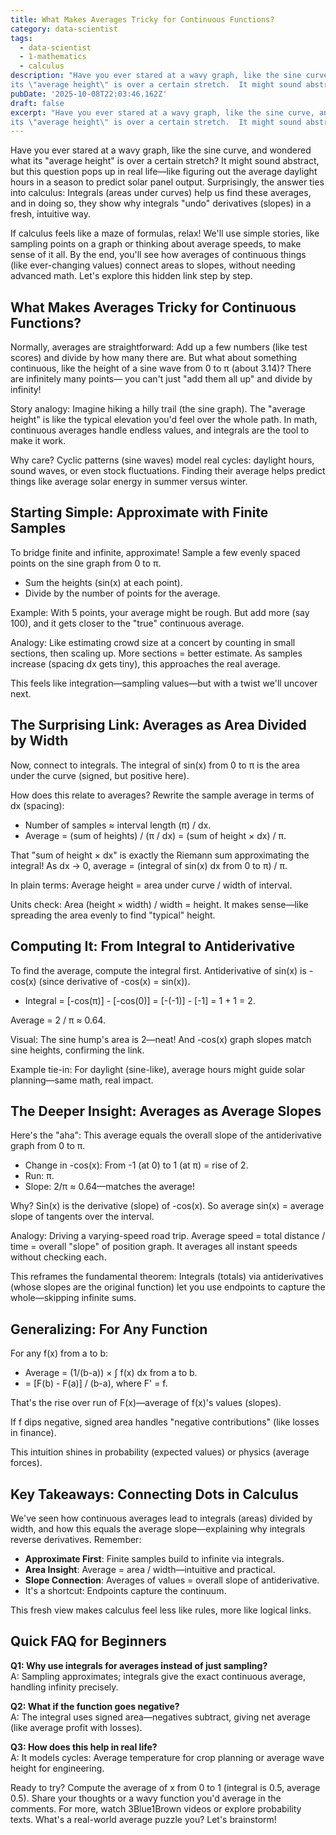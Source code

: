 ```yaml
---
title: What Makes Averages Tricky for Continuous Functions?
category: data-scientist
tags:
  - data-scientist
  - 1-mathematics
  - calculus
description: "Have you ever stared at a wavy graph, like the sine curve, and wondered what
its \"average height\" is over a certain stretch.  It might sound abstract,..."
pubDate: '2025-10-08T22:03:46.162Z'
draft: false
excerpt: "Have you ever stared at a wavy graph, like the sine curve, and wondered what
its \"average height\" is over a certain stretch.  It might sound abstract,..."
---
```


Have you ever stared at a wavy graph, like the sine curve, and wondered what its "average height" is over a certain stretch? It might sound abstract, but this question pops up in real life—like figuring out the average daylight hours in a season to predict solar panel output. Surprisingly, the answer ties into calculus: Integrals (areas under curves) help us find these averages, and in doing so, they show why integrals "undo" derivatives (slopes) in a fresh, intuitive way.

If calculus feels like a maze of formulas, relax! We'll use simple stories, like sampling points on a graph or thinking about average speeds, to make sense of it all. By the end, you'll see how averages of continuous things (like ever-changing values) connect areas to slopes, without needing advanced math. Let's explore this hidden link step by step.

## What Makes Averages Tricky for Continuous Functions?

Normally, averages are straightforward: Add up a few numbers (like test scores) and divide by how many there are. But what about something continuous, like the height of a sine wave from 0 to π (about 3.14)? There are infinitely many points— you can't just "add them all up" and divide by infinity!

Story analogy: Imagine hiking a hilly trail (the sine graph). The "average height" is like the typical elevation you'd feel over the whole path. In math, continuous averages handle endless values, and integrals are the tool to make it work.

Why care? Cyclic patterns (sine waves) model real cycles: daylight hours, sound waves, or even stock fluctuations. Finding their average helps predict things like average solar energy in summer versus winter.

## Starting Simple: Approximate with Finite Samples

To bridge finite and infinite, approximate! Sample a few evenly spaced points on the sine graph from 0 to π.

- Sum the heights (sin(x) at each point).
- Divide by the number of points for the average.

Example: With 5 points, your average might be rough. But add more (say 100), and it gets closer to the "true" continuous average.

Analogy: Like estimating crowd size at a concert by counting in small sections, then scaling up. More sections = better estimate. As samples increase (spacing dx gets tiny), this approaches the real average.

This feels like integration—sampling values—but with a twist we'll uncover next.

## The Surprising Link: Averages as Area Divided by Width

Now, connect to integrals. The integral of sin(x) from 0 to π is the area under the curve (signed, but positive here).

How does this relate to averages? Rewrite the sample average in terms of dx (spacing):

- Number of samples ≈ interval length (π) / dx.
- Average = (sum of heights) / (π / dx) = (sum of height × dx) / π.

That "sum of height × dx" is exactly the Riemann sum approximating the integral! As dx → 0, average = (integral of sin(x) dx from 0 to π) / π.

In plain terms: Average height = area under curve / width of interval.

Units check: Area (height × width) / width = height. It makes sense—like spreading the area evenly to find "typical" height.

## Computing It: From Integral to Antiderivative

To find the average, compute the integral first. Antiderivative of sin(x) is -cos(x) (since derivative of -cos(x) = sin(x)).

- Integral = [-cos(π)] - [-cos(0)] = [-(-1)] - [-1] = 1 + 1 = 2.

Average = 2 / π ≈ 0.64.

Visual: The sine hump's area is 2—neat! And -cos(x) graph slopes match sine heights, confirming the link.

Example tie-in: For daylight (sine-like), average hours might guide solar planning—same math, real impact.

## The Deeper Insight: Averages as Average Slopes

Here's the "aha": This average equals the overall slope of the antiderivative graph from 0 to π.

- Change in -cos(x): From -1 (at 0) to 1 (at π) = rise of 2.
- Run: π.
- Slope: 2/π ≈ 0.64—matches the average!

Why? Sin(x) is the derivative (slope) of -cos(x). So average sin(x) = average slope of tangents over the interval.

Analogy: Driving a varying-speed road trip. Average speed = total distance / time = overall "slope" of position graph. It averages all instant speeds without checking each.

This reframes the fundamental theorem: Integrals (totals) via antiderivatives (whose slopes are the original function) let you use endpoints to capture the whole—skipping infinite sums.

## Generalizing: For Any Function

For any f(x) from a to b:

- Average = (1/(b-a)) × ∫ f(x) dx from a to b.
- = [F(b) - F(a)] / (b-a), where F' = f.

That's the rise over run of F(x)—average of f(x)'s values (slopes).

If f dips negative, signed area handles "negative contributions" (like losses in finance).

This intuition shines in probability (expected values) or physics (average forces).

## Key Takeaways: Connecting Dots in Calculus

We've seen how continuous averages lead to integrals (areas) divided by width, and how this equals the average slope—explaining why integrals reverse derivatives. Remember:

- **Approximate First**: Finite samples build to infinite via integrals.
- **Area Insight**: Average = area / width—intuitive and practical.
- **Slope Connection**: Averages of values = overall slope of antiderivative.
- It's a shortcut: Endpoints capture the continuum.

This fresh view makes calculus feel less like rules, more like logical links.

## Quick FAQ for Beginners

**Q1: Why use integrals for averages instead of just sampling?**  
A: Sampling approximates; integrals give the exact continuous average, handling infinity precisely.

**Q2: What if the function goes negative?**  
A: The integral uses signed area—negatives subtract, giving net average (like average profit with losses).

**Q3: How does this help in real life?**  
A: It models cycles: Average temperature for crop planning or average wave height for engineering.

Ready to try? Compute the average of x from 0 to 1 (integral is 0.5, average 0.5). Share your thoughts or a wavy function you'd average in the comments. For more, watch 3Blue1Brown videos or explore probability texts. What's a real-world average puzzle you? Let's brainstorm!
